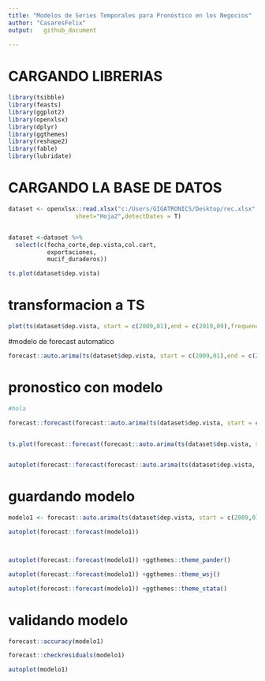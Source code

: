---
title: "Modelos de Series Temporales para Pronóstico en los Negocios"
author: "CasaresFelix"
output:   github_document
    
---




# CARGANDO LIBRERIAS ##


```{r}

library(tsibble)
library(feasts)
library(ggplot2)
library(openxlsx)
library(dplyr)
library(ggthemes)
library(reshape2)
library(fable)
library(lubridate)


```


# CARGANDO LA BASE DE DATOS ##

```{r}


dataset <- openxlsx::read.xlsx("c:/Users/GIGATRONICS/Desktop/rec.xlsx",
                   sheet="Hoja2",detectDates = T)


dataset <-dataset %>%
  select(c(fecha_corte,dep.vista,col.cart,
           exportaciones,
           mucif_duraderos))

ts.plot(dataset$dep.vista)

```

# transformacion a TS

```{r}

plot(ts(dataset$dep.vista, start = c(2009,01),end = c(2019,09),frequency = 12))

```


#modelo de forecast automatico 

```{r}

forecast::auto.arima(ts(dataset$dep.vista, start = c(2009,01),end = c(2019,09),frequency = 12))

```

# pronostico con modelo 

```{r}

#hola

forecast::forecast(forecast::auto.arima(ts(dataset$dep.vista, start = c(2009,01),end = c(2019,09),frequency = 12)),12)


ts.plot(forecast::forecast(forecast::auto.arima(ts(dataset$dep.vista, start = c(2009,01),end = c(2019,09),frequency = 12)),12))


autoplot(forecast::forecast(forecast::auto.arima(ts(dataset$dep.vista, start = c(2009,01),end = c(2019,09),frequency = 12)),12))

```


# guardando modelo


```{r}

modelo1 <- forecast::auto.arima(ts(dataset$dep.vista, start = c(2009,01),end = c(2019,09),frequency = 12))

autoplot(forecast::forecast(modelo1))



autoplot(forecast::forecast(modelo1)) +ggthemes::theme_pander()

autoplot(forecast::forecast(modelo1)) +ggthemes::theme_wsj()

autoplot(forecast::forecast(modelo1)) +ggthemes::theme_stata()
```


# validando modelo


```{r}

forecast::accuracy(modelo1)

forecast::checkresiduals(modelo1)

autoplot(modelo1)




```




